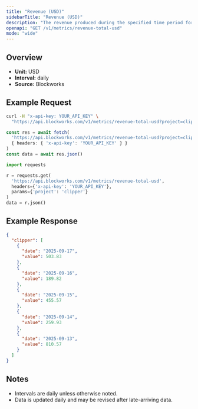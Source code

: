 ```yaml
---
title: "Revenue (USD)"
sidebarTitle: "Revenue (USD)"
description: "The revenue produced during the specified time period for given project."
openapi: "GET /v1/metrics/revenue-total-usd"
mode: "wide"
---
```


## Overview

- **Unit:** USD
- **Interval:** daily
- **Source:** Blockworks

## Example Request

<CodeGroup>

```bash cURL
curl -H "x-api-key: YOUR_API_KEY" \
  "https://api.blockworks.com/v1/metrics/revenue-total-usd?project=clipper"
```

```typescript TypeScript
const res = await fetch(
  'https://api.blockworks.com/v1/metrics/revenue-total-usd?project=clipper',
  { headers: { 'x-api-key': 'YOUR_API_KEY' } }
)
const data = await res.json()
```

```python Python
import requests

r = requests.get(
  'https://api.blockworks.com/v1/metrics/revenue-total-usd',
  headers={'x-api-key': 'YOUR_API_KEY'},
  params={'project': 'clipper'}
)
data = r.json()
```

</CodeGroup>

## Example Response

```json
{
  "clipper": [
    {
      "date": "2025-09-17",
      "value": 503.83
    },
    {
      "date": "2025-09-16",
      "value": 189.82
    },
    {
      "date": "2025-09-15",
      "value": 455.57
    },
    {
      "date": "2025-09-14",
      "value": 259.93
    },
    {
      "date": "2025-09-13",
      "value": 810.57
    }
  ]
}
```

## Notes
- Intervals are daily unless otherwise noted.
- Data is updated daily and may be revised after late-arriving data.
